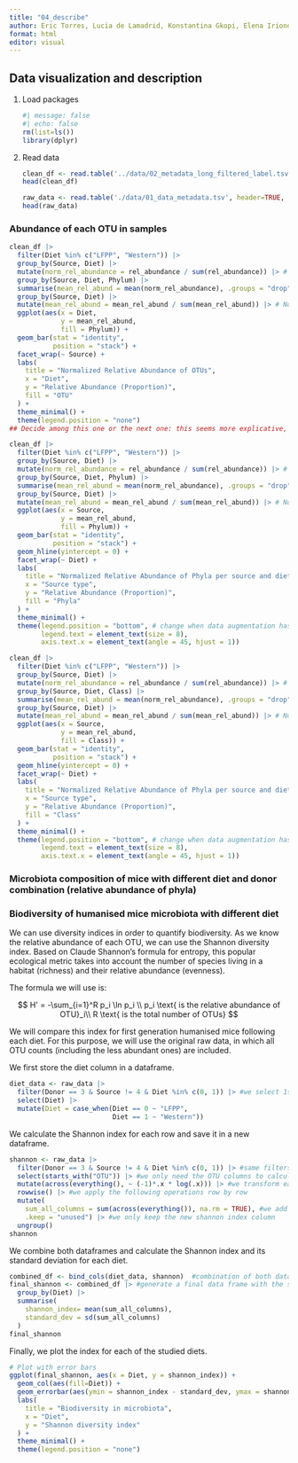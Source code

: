 ```yaml
---
title: "04_describe"
author: Eric Torres, Lucia de Lamadrid, Konstantina Gkopi, Elena Iriondo and Jorge Santiago
format: html
editor: visual
---
```


## Data visualization and description

1.  Load packages

    ```r
    #| message: false 
    #| echo: false
    rm(list=ls())
    library(dplyr) 
    ```

2.  Read data

    ```r
    clean_df <- read.table('../data/02_metadata_long_filtered_label.tsv', header=TRUE, sep='\t')
    head(clean_df)
    ```

    ```r
    raw_data <- read.table('./data/01_data_metadata.tsv', header=TRUE, sep='\t')
    head(raw_data)
    ```

### Abundance of each OTU in samples

```r
clean_df |> 
  filter(Diet %in% c("LFPP", "Western")) |> 
  group_by(Source, Diet) |> 
  mutate(norm_rel_abundance = rel_abundance / sum(rel_abundance)) |> # Normalize within samples
  group_by(Source, Diet, Phylum) |> 
  summarise(mean_rel_abund = mean(norm_rel_abundance), .groups = "drop") |> # Calculate mean abundance
  group_by(Source, Diet) |> 
  mutate(mean_rel_abund = mean_rel_abund / sum(mean_rel_abund)) |> # Normalize mean abundances
  ggplot(aes(x = Diet,
             y = mean_rel_abund,
             fill = Phylum)) +
  geom_bar(stat = "identity",
           position = "stack") +
  facet_wrap(~ Source) + 
  labs(
    title = "Normalized Relative Abundance of OTUs",
    x = "Diet",
    y = "Relative Abundance (Proportion)",
    fill = "OTU"
  ) +
  theme_minimal() +
  theme(legend.position = "none")
## Decide among this one or the next one: this seems more explicative, but less aesthetic and the bars are smaller
```

```r
clean_df |> 
  filter(Diet %in% c("LFPP", "Western")) |> 
  group_by(Source, Diet) |> 
  mutate(norm_rel_abundance = rel_abundance / sum(rel_abundance)) |> # Normalize abundance within samples
  group_by(Source, Diet, Phylum) |> 
  summarise(mean_rel_abund = mean(norm_rel_abundance), .groups = "drop") |> # Calculate the mean relative abundances
  group_by(Source, Diet) |> 
  mutate(mean_rel_abund = mean_rel_abund / sum(mean_rel_abund)) |> # Normalize mean abundances so that the total for each one is 1
  ggplot(aes(x = Source,
             y = mean_rel_abund,
             fill = Phylum)) + 
  geom_bar(stat = "identity",
           position = "stack") +
  geom_hline(yintercept = 0) +
  facet_wrap(~ Diet) + 
  labs(
    title = "Normalized Relative Abundance of Phyla per source and diet type",
    x = "Source type",
    y = "Relative Abundance (Proportion)",
    fill = "Phyla"
  ) +
  theme_minimal() +
  theme(legend.position = "bottom", # change when data augmentation has been done
        legend.text = element_text(size = 8),
        axis.text.x = element_text(angle = 45, hjust = 1))
```

```r
clean_df |> 
  filter(Diet %in% c("LFPP", "Western")) |> 
  group_by(Source, Diet) |> 
  mutate(norm_rel_abundance = rel_abundance / sum(rel_abundance)) |> # Normalize abundance within samples
  group_by(Source, Diet, Class) |> 
  summarise(mean_rel_abund = mean(norm_rel_abundance), .groups = "drop") |> # Calculate the mean relative abundances
  group_by(Source, Diet) |> 
  mutate(mean_rel_abund = mean_rel_abund / sum(mean_rel_abund)) |> # Normalize mean abundances so that the total for each one is 1
  ggplot(aes(x = Source,
             y = mean_rel_abund,
             fill = Class)) + 
  geom_bar(stat = "identity",
           position = "stack") +
  geom_hline(yintercept = 0) +
  facet_wrap(~ Diet) + 
  labs(
    title = "Normalized Relative Abundance of Phyla per source and diet type",
    x = "Source type",
    y = "Relative Abundance (Proportion)",
    fill = "Class"
  ) +
  theme_minimal() +
  theme(legend.position = "bottom", # change when data augmentation has been done
        legend.text = element_text(size = 8),
        axis.text.x = element_text(angle = 45, hjust = 1))
```

### Microbiota composition of mice with different diet and donor combination (relative abundance of phyla)

### Biodiversity of humanised mice microbiota with different diet

We can use diversity indices in order to quantify biodiversity. As we know the relative abundance of each OTU, we can use the Shannon diversity index. Based on Claude Shannon's formula for entropy, this popular ecological metric takes into account the number of species living in a habitat (richness) and their relative abundance (evenness).

The formula we will use is:

$$
H' = -\sum_{i=1}^R p_i \ln p_i \\
p_i \text{ is the relative abundance of OTU}_i\\ R \text{ is the total number of OTUs}
$$

We will compare this index for first generation humanised mice following each diet. For this purpose, we will use the original raw data, in which all OTU counts (including the less abundant ones) are included.

We first store the diet column in a dataframe.

```r
diet_data <- raw_data |> 
  filter(Donor == 3 & Source != 4 & Diet %in% c(0, 1)) |> #we select 1st generation humanised mice (donor is fresh), get rid of microbiota samples that were not taken at the time of sacrifice (source is not fecal), and we select the LFPP (0) and Western (1) diets
  select(Diet) |> 
  mutate(Diet = case_when(Diet == 0 ~ "LFPP",
                          Diet == 1 ~ "Western"))
```

We calculate the Shannon index for each row and save it in a new dataframe.

```r
shannon <- raw_data |> 
  filter(Donor == 3 & Source != 4 & Diet %in% c(0, 1)) |> #same filters as before
  select(starts_with("OTU")) |> #we only need the OTU columns to calculate the index 
  mutate(across(everything(), ~ (-1)*.x * log(.x))) |> #we transform each OTU relative abundance column (p_i) into p_i*log(p_i) 
  rowwise() |> #we apply the following operations row by row
  mutate(
    sum_all_columns = sum(across(everything()), na.rm = TRUE), #we add the products to calculate the shannon_index
    .keep = "unused") |> #we only keep the new shannon index column
  ungroup()
shannon
```

We combine both dataframes and calculate the Shannon index and its standard deviation for each diet.

```r
combined_df <- bind_cols(diet_data, shannon)  #combination of both dataframes
final_shannon <- combined_df |> #generate a final data frame with the shannon index and sd for each diet
  group_by(Diet) |>
  summarise(
    shannon_index= mean(sum_all_columns),
    standard_dev = sd(sum_all_columns)
  )
final_shannon
```

Finally, we plot the index for each of the studied diets.

```r
# Plot with error bars
ggplot(final_shannon, aes(x = Diet, y = shannon_index)) +
  geom_col(aes(fill=Diet)) +
  geom_errorbar(aes(ymin = shannon_index - standard_dev, ymax = shannon_index + standard_dev), width = 0.2) +  # Error bars
  labs(
    title = "Biodiversity in microbiota",
    x = "Diet",
    y = "Shannon diversity index"
  ) +
  theme_minimal() +
  theme(legend.position = "none")
```
